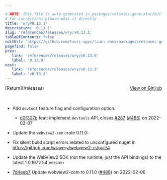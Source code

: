 ```yaml
---

# NOTE: This file is auto-generated in packages/releases-generator/build.ts
# For corrections please edit it directly
title: 'wry@0.13.1'
description: '0.13.1'
slug: 'references/releases/wry/v0.13.1'
tableOfContents: false
editUrl: 'https://github.com/tauri-apps/tauri-docs/packages/releases-generator/build.ts'
pagefind: false
prev:
   link: 'references/releases/wry/v0.13.0'
   label: '0.13.0'
next:
   link: 'references/releases/wry/v0.13.2'
   label: 'v0.13.2'
---
```


<div style="margin-bottom:3rem; display: flex; justify-content: space-between; align-items: center"><span>[Return](/releases)</span><span><a href="https://github.com/tauri-apps/wry/releases/tag/wry-v0.13.1">View on GitHub</a></span></div>

- Add `devtool` feature flag and configuration option.
  - [d0f307b](https://github.com/tauri-apps/wry/commit/d0f307b218c3913520efbb378e9c01a526137fdd) feat: implement `devtools` API, closes [#287](https://github.com/tauri-apps/wry/pull/287) ([#486](https://github.com/tauri-apps/wry/pull/486)) on 2022-02-07

- Update the `webview2-com` crate 0.11.0:

- Fix silent build script errors related to unconfigured nuget in https://github.com/wravery/webview2-rs/pull/4

- Update the WebView2 SDK (not the runtime, just the API bindings) to the latest 1.0.1072.54 version

- [7d4eeb7](https://github.com/tauri-apps/wry/commit/7d4eeb744bf008e43c034e865b383ee4a330e77a) Update webview2-com to 0.11.0 ([#488](https://github.com/tauri-apps/wry/pull/488)) on 2022-02-06

